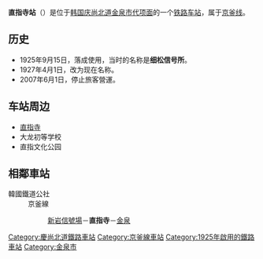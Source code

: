 {{朝鮮半島車站資訊
|公司色 = {{韓國鐵道路線色|KR}}
|文字色 = 
|站名 = 直指寺站<br />{{lang|en|Jikjisa}}
|圖片 =
|pxl = 
|圖片說明 =
|車站編號 =
|前一站 = [[新岩信号场|新岩信号场]]
|前一站距離 =5.5
|後一站距離 =7.6
|後一站 = [[金泉站_(庆尚北道)|金泉]]
|所屬路線 = [[京釜线|京釜线]]
|距離 = 246.3
|起點站 = [[首尔站|首尔]]
|諺文 = 직지사역
|朝鮮漢字 = 直指寺驛
|文觀部式 =Jikjisa-yeok 
|馬-賴式 = Chikjisa-yŏk
|副站名 = 
|停站路線數 =
|所屬公司 = [[韩国铁道公社|韩国铁道公社]]
|所在地 =[[庆尚北道|庆尚北道]][[金泉市|金泉市]][[代项面|代项面]]
|車站構造 = 地面车站
|月台配置 = 2面4线
|啟用年月日 =1925年9月15日
|廢站年月日 =
|上下車人次 =
|統計年度 =
|轉車 = 
|備註 = 
|全寬備註 = 
}}

'''直指寺站'''（{{kor|諺=직지사역|漢=直指寺驛|羅=Jikjisa yeok|f=y}}）是位于[[韩国|韩国]][[庆尚北道|庆尚北道]][[金泉市|金泉市]][[代项面|代项面]]的一个[[铁路车站|铁路车站]]，属于[[京釜线|京釜线]]。

== 历史 ==
*1925年9月15日，落成使用，当时的名称是'''细松信号所'''。
*1927年4月1日，改为现在名称。
*2007年6月1日，停止旅客營運。

== 车站周边 ==
*[[直指寺|直指寺]]
*大龙初等学校
*直指文化公园

== 相鄰車站 ==
;韓國鐵道公社
:京釜線
::[[新岩信號場|新岩信號場]]－'''直指寺'''－[[金泉站_(慶尚北道)|金泉]]

{{京釜线}}
{{DEFAULTSORT:Jikjisa}}
[[Category:慶尚北道鐵路車站|Category:慶尚北道鐵路車站]]
[[Category:京釜線車站|Category:京釜線車站]]
[[Category:1925年啟用的鐵路車站|Category:1925年啟用的鐵路車站]]
[[Category:金泉市|Category:金泉市]]